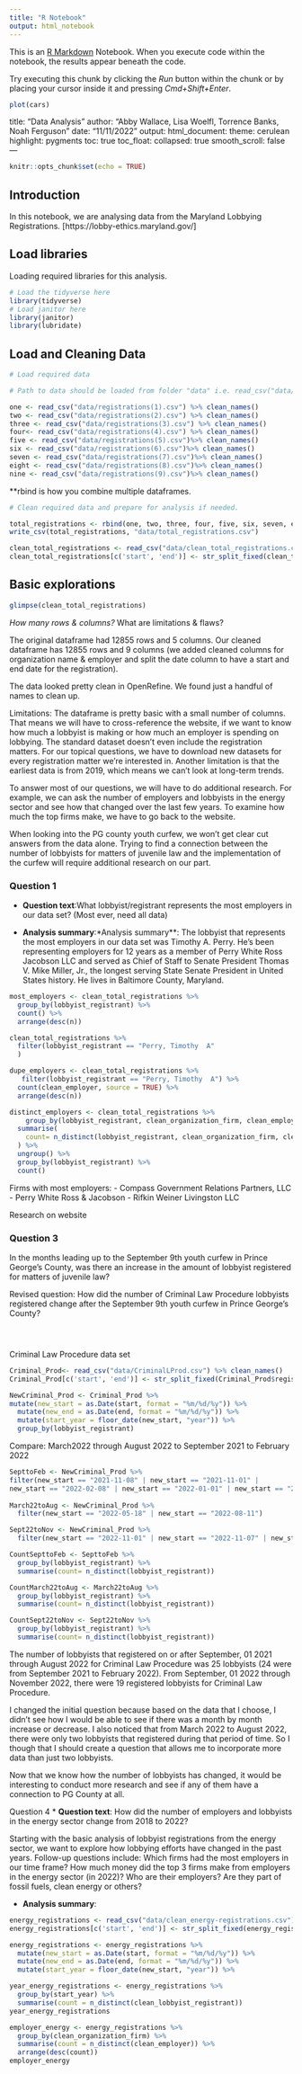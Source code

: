 ```yaml
---
title: "R Notebook"
output: html_notebook
---
```


This is an [R Markdown](http://rmarkdown.rstudio.com) Notebook. When you execute code within the notebook, the results appear beneath the code. 

Try executing this chunk by clicking the *Run* button within the chunk or by placing your cursor inside it and pressing *Cmd+Shift+Enter*. 

```r
plot(cars)
```

title: "Data Analysis"
author: "Abby Wallace, Lisa Woelfl, Torrence Banks, Noah Ferguson"
date: "11/11/2022"
output:
  html_document:
    theme: cerulean
    highlight: pygments
    toc: true
    toc_float:
      collapsed: true
      smooth_scroll: false
---

```r
knitr::opts_chunk$set(echo = TRUE)
```

## Introduction 

In this notebook, we are analysing data from the Maryland Lobbying Registrations. [https://lobby-ethics.maryland.gov/]

## Load libraries

Loading required libraries for this analysis.

```r
# Load the tidyverse here
library(tidyverse)
# Load janitor here
library(janitor)
library(lubridate)
```

## Load and Cleaning Data

```r
# Load required data

# Path to data should be loaded from folder "data" i.e. read_csv("data/name_of_data.csv")

one <- read_csv("data/registrations(1).csv") %>% clean_names()
two <- read_csv("data/registrations(2).csv") %>% clean_names()
three <- read_csv("data/registrations(3).csv") %>% clean_names()
four<- read_csv("data/registrations(4).csv") %>% clean_names()
five <- read_csv("data/registrations(5).csv")%>% clean_names()
six <- read_csv("data/registrations(6).csv")%>% clean_names()
seven <- read_csv("data/registrations(7).csv")%>% clean_names()
eight <- read_csv("data/registrations(8).csv")%>% clean_names()
nine <- read_csv("data/registrations(9).csv")%>% clean_names()
```
**rbind is how you combine multiple dataframes.


```r
# Clean required data and prepare for analysis if needed. 

total_registrations <- rbind(one, two, three, four, five, six, seven, eight, nine)
write_csv(total_registrations, "data/total_registrations.csv")

clean_total_registrations <- read_csv("data/clean_total_registrations.csv")
clean_total_registrations[c('start', 'end')] <- str_split_fixed(clean_total_registrations$registration_period, '-', 2)

```

## Basic explorations

```r
glimpse(clean_total_registrations)
```


*How many rows & columns?
*What are limitations & flaws?

The original dataframe had 12855 rows and 5 columns. Our cleaned dataframe has 12855 rows and 9 columns (we added cleaned columns for organization name & employer and split the date column to have a start and end date for the registration).

The data looked pretty clean in OpenRefine. We found just a handful of names to clean up.

Limitations: The dataframe is pretty basic with a small number of columns. That means we will have to cross-reference the website, if we want to know how much a lobbyist is making or how much an employer is spending on lobbying. The standard dataset doesn't even include the registration matters. For our topical questions, we have to download new datasets for every registration matter we're interested in. Another limitation is that the earliest data is from 2019, which means we can't look at long-term trends.

To answer most of our questions, we will have to do additional research. For example, we can ask the number of employers and lobbyists in the energy sector and see how that changed over the last few years. To examine how much the top firms make, we have to go back to the website.

When looking into the PG county youth curfew, we won't get clear cut answers from the data alone. Trying to find a connection between the number of lobbyists for matters of juvenile law and the implementation of the curfew will require additional research on our part.

### Question 1
* **Question text**:What lobbyist/registrant represents the most employers in our data set? (Most ever, need all data)

* **Analysis summary**:*Analysis summary**: The lobbyist that represents the most employers in our data set was Timothy A. Perry. He's been representing employers for 12 years as a member of Perry White Ross Jacobson LLC and served as Chief of Staff to Senate President Thomas V. Mike Miller, Jr., the longest serving State Senate President in United States history. He lives in Baltimore County, Maryland.

```r
most_employers <- clean_total_registrations %>% 
  group_by(lobbyist_registrant) %>% 
  count() %>% 
  arrange(desc(n))
```


```r
clean_total_registrations %>% 
  filter(lobbyist_registrant == "Perry, Timothy  A"
  )
```

```r
dupe_employers <- clean_total_registrations %>% 
   filter(lobbyist_registrant == "Perry, Timothy  A") %>% 
  count(clean_employer, source = TRUE) %>% 
  arrange(desc(n))
```

```r
distinct_employers <- clean_total_registrations %>% 
    group_by(lobbyist_registrant, clean_organization_firm, clean_employer) %>% 
  summarise(
    count= n_distinct(lobbyist_registrant, clean_organization_firm, clean_employer)
  ) %>% 
  ungroup() %>%
  group_by(lobbyist_registrant) %>% 
  count()
```

Firms with most employers: 
- Compass Government Relations Partners, LLC
- Perry White Ross & Jacobson
- Rifkin Weiner Livingston LLC

Research on website

### Question 3

In the months leading up to the September 9th youth curfew in Prince George’s County, was there an increase in the amount of lobbyist registered for matters of juvenile law?

Revised question: How did the number of Criminal Law Procedure lobbyists registered change after the September 9th youth curfew in Prince George's County? 

```r
```

```r
```

```r
```

Criminal Law Procedure data set

```r
Criminal_Prod<- read_csv("data/CriminalLProd.csv") %>% clean_names()
Criminal_Prod[c('start', 'end')] <- str_split_fixed(Criminal_Prod$registration_period, '-', 2)

NewCriminal_Prod <- Criminal_Prod %>% 
mutate(new_start = as.Date(start, format = "%m/%d/%y")) %>% 
  mutate(new_end = as.Date(end, format = "%m/%d/%y")) %>% 
  mutate(start_year = floor_date(new_start, "year")) %>% 
  group_by(lobbyist_registrant)
```
Compare: March2022 through August 2022 to September 2021 to February 2022

```r
SepttoFeb <- NewCriminal_Prod %>% 
filter(new_start == "2021-11-08" | new_start == "2021-11-01" |
new_start == "2022-02-08" | new_start == "2022-01-01" | new_start == "2021-12-06" | new_start == "2022-01-12" | new_start == "2022-01-24")
  
March22toAug <- NewCriminal_Prod %>% 
  filter(new_start == "2022-05-18" | new_start == "2022-08-11")

Sept22toNov <- NewCriminal_Prod %>% 
  filter(new_start == "2022-11-01" | new_start == "2022-11-07" | new_start == "2022-11-11" | new_start == "2022-11-02")
```

```r
CountSepttoFeb <- SepttoFeb %>% 
  group_by(lobbyist_registrant) %>% 
  summarise(count= n_distinct(lobbyist_registrant))

CountMarch22toAug <- March22toAug %>% 
  group_by(lobbyist_registrant) %>% 
  summarise(count= n_distinct(lobbyist_registrant))

CountSept22toNov <- Sept22toNov %>% 
  group_by(lobbyist_registrant) %>% 
  summarise(count= n_distinct(lobbyist_registrant))
```

The number of lobbyists that registered on or after September, 01 2021 through August 2022 for Criminal Law Procedure was 25 lobbyists (24 were from September 2021 to February 2022). From September, 01 2022 through November 2022, there were 19 registered lobbyists for Criminal Law Procedure.

I changed the initial question because based on the data that I choose, I didn't see how I would be able to see if there was a month by month increase or decrease. I also noticed that from March 2022 to August 2022, there were only two lobbyists that registered during that period of time. So I though that I should create a question that allows me to incorporate more data than just two lobbyists. 

Now that we know how the number of lobbyists has changed, it would be interesting to conduct more research and see if any of them have a connection to PG County at all. 

Question 4
* **Question text**: How did the number of employers and lobbyists in the energy sector change from 2018 to 2022?

Starting with the basic analysis of lobbyist registrations from the energy sector, we want to explore how lobbying efforts have changed in the past years. Follow-up questions include: Which firms had the most employers in our time frame? How much money did the top 3 firms make from employers in the energy sector (in 2022)? Who are their employers? Are they part of fossil fuels, clean energy or others?

* **Analysis summary**:

```r
energy_registrations <- read_csv("data/clean_energy-registrations.csv") %>% clean_names()
energy_registrations[c('start', 'end')] <- str_split_fixed(energy_registrations$registration_period, '-', 2)

```


```r
energy_registrations <- energy_registrations %>% 
  mutate(new_start = as.Date(start, format = "%m/%d/%y")) %>% 
  mutate(new_end = as.Date(end, format = "%m/%d/%y")) %>% 
  mutate(start_year = floor_date(new_start, "year")) %>% 
```

```r
year_energy_registrations <- energy_registrations %>% 
  group_by(start_year) %>%
  summarise(count = n_distinct(clean_lobbyist_registrant))
year_energy_registrations
```

```r
employer_energy <- energy_registrations %>% 
  group_by(clean_organization_firm) %>% 
  summarise(count = n_distinct(clean_employer)) %>% 
  arrange(desc(count))
employer_energy
```

```r

```

